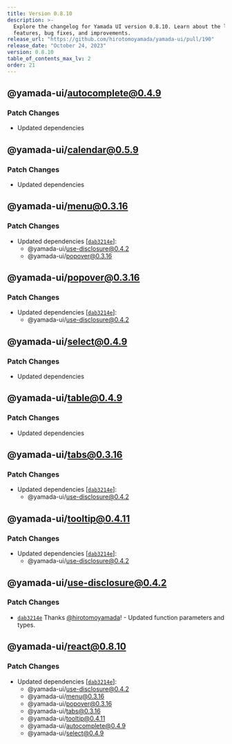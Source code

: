 ```yaml
---
title: Version 0.8.10
description: >-
  Explore the changelog for Yamada UI version 0.8.10. Learn about the latest
  features, bug fixes, and improvements.
release_url: "https://github.com/hirotomoyamada/yamada-ui/pull/190"
release_date: "October 24, 2023"
version: 0.8.10
table_of_contents_max_lv: 2
order: 21
---
```


## @yamada-ui/autocomplete@0.4.9

### Patch Changes

- Updated dependencies

## @yamada-ui/calendar@0.5.9

### Patch Changes

- Updated dependencies

## @yamada-ui/menu@0.3.16

### Patch Changes

- Updated dependencies \[[`dab3214e`](https://github.com/hirotomoyamada/yamada-ui/commit/dab3214eef5c98e54889ee5c1d0899c7a5189713)]:
  - @yamada-ui/use-disclosure@0.4.2
  - @yamada-ui/popover@0.3.16

## @yamada-ui/popover@0.3.16

### Patch Changes

- Updated dependencies \[[`dab3214e`](https://github.com/hirotomoyamada/yamada-ui/commit/dab3214eef5c98e54889ee5c1d0899c7a5189713)]:
  - @yamada-ui/use-disclosure@0.4.2

## @yamada-ui/select@0.4.9

### Patch Changes

- Updated dependencies

## @yamada-ui/table@0.4.9

### Patch Changes

- Updated dependencies

## @yamada-ui/tabs@0.3.16

### Patch Changes

- Updated dependencies \[[`dab3214e`](https://github.com/hirotomoyamada/yamada-ui/commit/dab3214eef5c98e54889ee5c1d0899c7a5189713)]:
  - @yamada-ui/use-disclosure@0.4.2

## @yamada-ui/tooltip@0.4.11

### Patch Changes

- Updated dependencies \[[`dab3214e`](https://github.com/hirotomoyamada/yamada-ui/commit/dab3214eef5c98e54889ee5c1d0899c7a5189713)]:
  - @yamada-ui/use-disclosure@0.4.2

## @yamada-ui/use-disclosure@0.4.2

### Patch Changes

- [`dab3214e`](https://github.com/hirotomoyamada/yamada-ui/commit/dab3214eef5c98e54889ee5c1d0899c7a5189713) Thanks [@hirotomoyamada](https://github.com/hirotomoyamada)! - Updated function parameters and types.

## @yamada-ui/react@0.8.10

### Patch Changes

- Updated dependencies \[[`dab3214e`](https://github.com/hirotomoyamada/yamada-ui/commit/dab3214eef5c98e54889ee5c1d0899c7a5189713)]:
  - @yamada-ui/use-disclosure@0.4.2
  - @yamada-ui/menu@0.3.16
  - @yamada-ui/popover@0.3.16
  - @yamada-ui/tabs@0.3.16
  - @yamada-ui/tooltip@0.4.11
  - @yamada-ui/autocomplete@0.4.9
  - @yamada-ui/select@0.4.9
